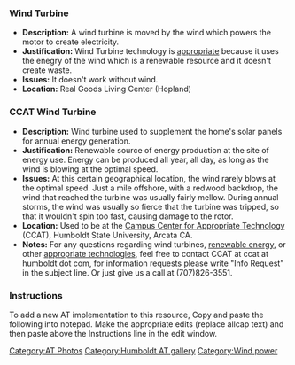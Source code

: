 ===Wind Turbine===
*'''Description:''' A wind turbine is moved by the wind which powers the motor to create electricity. 
*'''Justification:''' Wind Turbine technology is [[appropriate]] because it uses the enegry of the wind which is a renewable resource and it doesn't create waste.
*'''Issues:''' It doesn't work without wind. 
*'''Location:''' Real Goods Living Center (Hopland)

{{Gallery
|width=400
|height=300
|lines=0
|Image:Windturbinerealgoods.jpg|
}}

===CCAT Wind Turbine===
*'''Description:''' Wind turbine used to supplement the home's solar panels for annual energy generation.
*'''Justification:''' Renewable source of energy production at the site of energy use.  Energy can be produced all year, all day, as long as the wind is blowing at the optimal speed.  
*'''Issues:''' At this certain geographical location, the wind rarely blows at the optimal speed.  Just a mile offshore, with a redwood backdrop, the wind that reached the turbine was usually fairly mellow.  During annual storms, the wind was usually so fierce that the turbine was tripped, so that it wouldn't spin too fast, causing damage to the rotor.
*'''Location:''' Used to be at the [[Campus Center for Appropriate Technology]] (CCAT), Humboldt State University, Arcata CA.
*'''Notes:''' For any questions regarding wind turbines, [[renewable energy]], or other [[appropriate technologies]], feel free to contact CCAT at ccat at humboldt dot com, for information requests please write "Info Request" in the subject line.  Or just give us a call at (707)826-3551.

{{Gallery
|width=400
|height=300
|lines=0
|Image:CCATWindTurbine.jpg|
}}

===Instructions===
To add a new AT implementation to this resource, Copy and paste the following into notepad. Make the appropriate edits (replace allcap text) and then paste above the Instructions line in the edit window. 
{{template:Parras AT}}


[[Category:AT Photos]]  
[[Category:Humboldt AT gallery]]
[[Category:Wind power]]